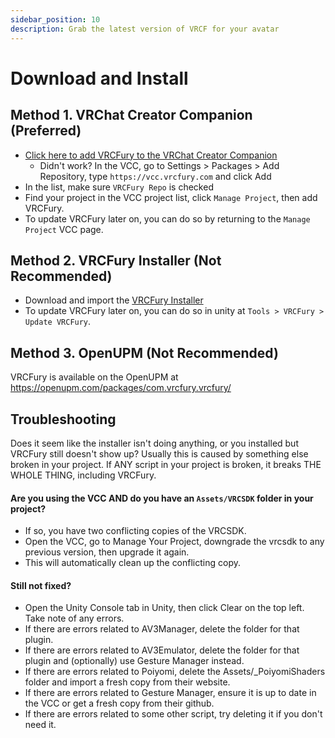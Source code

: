 ---
sidebar_position: 10
description: Grab the latest version of VRCF for your avatar
---

# Download and Install

## Method 1. VRChat Creator Companion (Preferred)

* [Click here to add VRCFury to the VRChat Creator Companion](vcc://vpm/addRepo?url=https%3A%2F%2Fvcc.vrcfury.com)
  * Didn't work? In the VCC, go to Settings > Packages > Add Repository, type `https://vcc.vrcfury.com` and click Add
* In the list, make sure `VRCFury Repo` is checked
* Find your project in the VCC project list, click `Manage Project`, then add VRCFury.
* To update VRCFury later on, you can do so by returning to the `Manage Project` VCC page.

## Method 2. VRCFury Installer (Not Recommended)

* Download and import the [VRCFury Installer](https://vrcfury.com/installer)
* To update VRCFury later on, you can do so in unity at `Tools > VRCFury > Update VRCFury`.

## Method 3. OpenUPM (Not Recommended)

VRCFury is available on the OpenUPM at https://openupm.com/packages/com.vrcfury.vrcfury/

## Troubleshooting

Does it seem like the installer isn't doing anything, or you installed but VRCFury still doesn't show up? Usually this is
caused by something else broken in your project. If ANY script in your project is broken, it breaks THE WHOLE THING, including
VRCFury.

#### Are you using the VCC **AND** do you have an `Assets/VRCSDK` folder in your project?

* If so, you have two conflicting copies of the VRCSDK.
* Open the VCC, go to Manage Your Project, downgrade the vrcsdk to any previous version, then upgrade it again.
* This will automatically clean up the conflicting copy.

#### Still not fixed?

* Open the Unity Console tab in Unity, then click Clear on the top left. Take note of any errors.
* If there are errors related to AV3Manager, delete the folder for that plugin.
* If there are errors related to AV3Emulator, delete the folder for that plugin and (optionally) use Gesture Manager instead.
* If there are errors related to Poiyomi, delete the Assets/_PoiyomiShaders folder and import a fresh copy from their website.
* If there are errors related to Gesture Manager, ensure it is up to date in the VCC or get a fresh copy from their github.
* If there are errors related to some other script, try deleting it if you don't need it.

